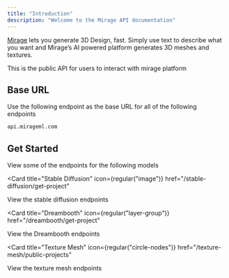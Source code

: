 ```yaml
---
title: "Introduction"
description: "Welcome to the Mirage API documentation"
---
```


[Mirage](https://www.mirageml.com/) lets you generate 3D Design, fast. Simply use text to describe what you want and Mirage’s AI powered platform generates 3D meshes and textures.

This is the public API for users to interact with mirage platform

## Base URL

Use the following endpoint as the base URL for all of the following endpoints

```bash
api.mirageml.com
```

## Get Started

View some of the endpoints for the following models

<Card
  title="Stable Diffusion"
  icon={regular("image")}
  href="/stable-diffusion/get-project"
>
  View the stable diffusion endpoints
</Card>

<Card
  title="Dreambooth"
  icon={regular("layer-group")}
  href="/dreambooth/get-project"
>
  View the Dreambooth endpoints
</Card>

<Card
  title="Texture Mesh"
  icon={regular("circle-nodes")}
  href="/texture-mesh/public-projects"
>
  View the texture mesh endpoints
</Card>
